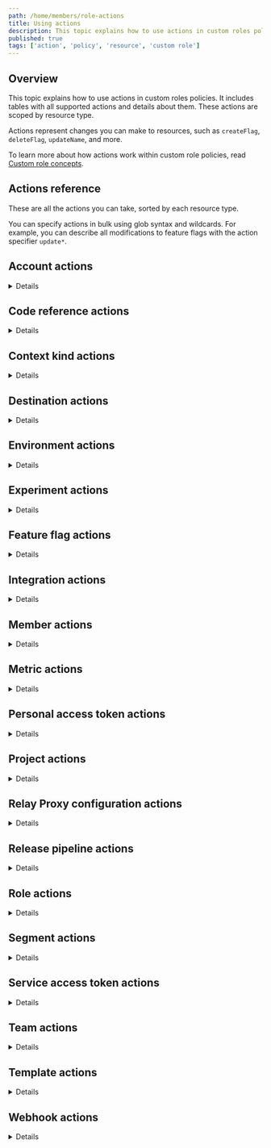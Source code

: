 ```yaml
---
path: /home/members/role-actions
title: Using actions
description: This topic explains how to use actions in custom roles policies. These actions are scoped by resource type.
published: true
tags: ['action', 'policy', 'resource', 'custom role']
---
```


## Overview

This topic explains how to use actions in custom roles policies. It includes tables with all supported actions and details about them. These actions are scoped by resource type.

Actions represent changes you can make to resources, such as `createFlag`, `deleteFlag`, `updateName`, and more.

To learn more about how actions work within custom role policies, read [Custom role concepts](/home/members/role-concepts#actions).

## Actions reference

These are all the actions you can take, sorted by each resource type.

You can specify actions in bulk using glob syntax and wildcards. For example, you can describe all modifications to feature flags with the action specifier `update*`.

## Account actions

<Details summary="Expand Account actions">

`acct` is a top-level resource. A code sample is below:

<CodeSample>
<CSTab label="Account resource">

```json
acct
```

</CSTab>
</CodeSample>

This table explains available account actions:

<Table>
  <TableHeader>
    <TableHeadCell>Action</TableHeadCell>
    <TableHeadCell>Description</TableHeadCell>
  </TableHeader>
  <TableBody>
    <TableRow>
      <TableCell>
        <code>createSamlConfig</code>
      </TableCell>
      <TableCell>Create a new SAML configuration for the account.</TableCell>
    </TableRow>
    <TableRow>
      <TableCell>
        <code>createScimConfig</code>
      </TableCell>
      <TableCell>Create a new SCIM configuration for the account.</TableCell>
    </TableRow>
    <TableRow>
      <TableCell>
        <code>deleteAccount</code>
      </TableCell>
      <TableCell>Delete the account.</TableCell>
    </TableRow>
    <TableRow>
      <TableCell>
        <code>deleteAccountToken</code>
      </TableCell>
      <TableCell>
        Delete account tokens (for the{' '}
        [LaunchDarkly REST API](https://apidocs.launchdarkly.com/#section/Authentication)).
      </TableCell>
    </TableRow>
    <TableRow>
      <TableCell>
        <code>deleteSamlConfig</code>
      </TableCell>
      <TableCell>Delete the SAML configuration for the account.</TableCell>
    </TableRow>
    <TableRow>
      <TableCell>
        <code>deleteScimConfig</code>
      </TableCell>
      <TableCell>Delete the SCIM configuration for the account.</TableCell>
    </TableRow>
    <TableRow>
      <TableCell>
        <code>deleteSubscription</code>
      </TableCell>
      <TableCell>Cancel the account plan.</TableCell>
    </TableRow>
    <TableRow>
      <TableCell>
        <code>getPaymentCard</code>
      </TableCell>
      <TableCell>Get the credit card for the account.</TableCell>
    </TableRow>
    <TableRow>
      <TableCell>
        <code>revokeSessions</code>
      </TableCell>
      <TableCell>Revoke sessions issued before a specified date.</TableCell>
    </TableRow>
    <TableRow>
      <TableCell>
        <code>updateAccountToken</code>
      </TableCell>
      <TableCell>
        Reset account tokens (for the{' '}
        [LaunchDarkly REST API](https://apidocs.launchdarkly.com/#section/Authentication)).
      </TableCell>
    </TableRow>
    <TableRow>
      <TableCell>
        <code>updateBillingContact</code>
      </TableCell>
      <TableCell>Update the billing contact for the account.</TableCell>
    </TableRow>
    <TableRow>
      <TableCell>
        <code>updateOrganization</code>
      </TableCell>
      <TableCell>Update the organization name.</TableCell>
    </TableRow>
    <TableRow>
      <TableCell>
        <code>updatePaymentCard</code>
      </TableCell>
      <TableCell>Change the credit card for the account.</TableCell>
    </TableRow>
    <TableRow>
      <TableCell>
        <code>updateRequireMfa</code>
      </TableCell>
      <TableCell>
        Change whether multi-factor authentication (MFA) is required for all members on the account.
      </TableCell>
    </TableRow>
    <TableRow>
      <TableCell>
        <code>updateSamlEnabled</code>
      </TableCell>
      <TableCell>Enable or disable SAML SSO for the account.</TableCell>
    </TableRow>
    <TableRow>
      <TableCell>
        <code>updateSamlRequireSso</code>
      </TableCell>
      <TableCell>Change whether SSO must be used for authentication.</TableCell>
    </TableRow>
    <TableRow>
      <TableCell>
        <code>updateSamlSsoUrl</code>
      </TableCell>
      <TableCell>Update the SAML SSO URL for the account.</TableCell>
    </TableRow>
    <TableRow>
      <TableCell>
        <code>updateSamlX509Certificate</code>
      </TableCell>
      <TableCell>Update the SAML X509 certificate for the account.</TableCell>
    </TableRow>
    <TableRow>
      <TableCell>
        <code>updateSessionDuration</code>
      </TableCell>
      <TableCell>Change the duration of sessions.</TableCell>
    </TableRow>
    <TableRow>
      <TableCell>
        <code>updateSessionRefresh</code>
      </TableCell>
      <TableCell>Change whether sessions are refreshed automatically.</TableCell>
    </TableRow>
    <TableRow>
      <TableCell>
        <code>updateSubscription</code>
      </TableCell>
      <TableCell>Change the pricing plan for the account.</TableCell>
    </TableRow>
  </TableBody>
</Table>

### Account ownership actions

This table explains available account ownership actions:

<Table>
  <TableBody>
    <TableRow>
      <TableCell>
        <code>updateAccountOwner</code>
      </TableCell>
      <TableCell>Update the account owner.</TableCell>
    </TableRow>
  </TableBody>
</Table>

</Details>

## Code reference actions

<Details summary="Expand Code reference actions">

`code-reference-repository` is a top-level resource. A code sample is below:

<CodeSample>
<CSTab label="Code references resource">

```json
code-reference-repository/*
```

</CSTab>
</CodeSample>

To learn more, read [Code references](/home/code/code-references).

This table explains available code reference actions:

<Table>
  <TableHeader>
    <TableHeadCell>Action</TableHeadCell>
    <TableHeadCell>Description</TableHeadCell>
  </TableHeader>
  <TableBody>
    <TableRow>
      <TableCell>
        <code>createCodeRefsRepository</code>
      </TableCell>
      <TableCell>Connect a Git repository.</TableCell>
    </TableRow>
    <TableRow>
      <TableCell>
        <code>deleteCodeRefsRepository</code>
      </TableCell>
      <TableCell>Delete a Git repository connection.</TableCell>
    </TableRow>
    <TableRow>
      <TableCell>
        <code>updateCodeRefsRepositoryBranches</code>
      </TableCell>
      <TableCell>Update the stored branch data for a Git repository connection.</TableCell>
    </TableRow>
    <TableRow>
      <TableCell>
        <code>updateCodeRefsRepositoryConfiguration</code>
      </TableCell>
      <TableCell>Update a Git repository connection configuration.</TableCell>
    </TableRow>
    <TableRow>
      <TableCell>
        <code>updateCodeRefsRepositoryName</code>
      </TableCell>
      <TableCell>Update a Git repository connection name.</TableCell>
    </TableRow>
    <TableRow>
      <TableCell>
        <code>updateCodeRefsRepositoryOn</code>
      </TableCell>
      <TableCell>Flip the on/off status of a Git repository connection.</TableCell>
    </TableRow>
  </TableBody>
</Table>

</Details>

## Context kind actions

<Details summary="Expand Context kind actions">

`context-kind` is a child of a project. A code sample is below:

<CodeSample>
<CSTab label="Context resource">

```json
proj/*:context-kind/*
```

</CSTab>
</CodeSample>

To learn more, read [Context kinds](/home/contexts/context-kinds).

This table explains available context kind actions:

<Table>
  <TableHeader>
    <TableHeadCell>Action</TableHeadCell>
    <TableHeadCell>Description</TableHeadCell>
  </TableHeader>
  <TableBody>
    <TableRow>
      <TableCell>
        <code>createContextKind</code>
      </TableCell>
      <TableCell>Create a context kind.</TableCell>
    </TableRow>
    <TableRow>
      <TableCell>
        <code>updateContextKind</code>
      </TableCell>
      <TableCell>Update a context kind.</TableCell>
    </TableRow>
    <TableRow>
      <TableCell>
        <code>updateAvailabilityForExperiments</code>
      </TableCell>
      <TableCell>
        Update whether a context kind is available for experiments, the standard randomization that it maps to, and
        whether it's the project's default.
      </TableCell>
    </TableRow>
  </TableBody>
</Table>

</Details>

## Destination actions

<Details summary="Expand Destination actions">

`destination` is a child of both a project and environments. A code sample is below:

<CodeSample>
<CSTab label="Destination resource">

```json
proj/*:env/*:destination/*
```

</CSTab>
</CodeSample>

To learn more, read [Data Export](/home/data-export).

This table explains available destinations actions:

<Table>
  <TableHeader>
    <TableHeadCell>Action</TableHeadCell>
    <TableHeadCell>Description</TableHeadCell>
  </TableHeader>
  <TableBody>
    <TableRow>
      <TableCell>
        <code>createDestination</code>
      </TableCell>
      <TableCell>Create a new Data Export destination.</TableCell>
    </TableRow>
    <TableRow>
      <TableCell>
        <code>deleteDestination</code>
      </TableCell>
      <TableCell>Delete a Data Export destination.</TableCell>
    </TableRow>
    <TableRow>
      <TableCell>
        <code>updateConfiguration</code>
      </TableCell>
      <TableCell>Change a Data Export destination.</TableCell>
    </TableRow>
    <TableRow>
      <TableCell>
        <code>updateName</code>
      </TableCell>
      <TableCell>Change the name of a Data Export destination.</TableCell>
    </TableRow>
    <TableRow>
      <TableCell>
        <code>updateOn</code>
      </TableCell>
      <TableCell>Flip the on/off status of a Data Export destination.</TableCell>
    </TableRow>
  </TableBody>
</Table>

</Details>

## Environment actions

<Details summary="Expand Environment actions">

`env` is a child resource of projects. A code sample is below:

<CodeSample>
<CSTab label="Environment resource">

```json
proj/*:env/*
```

</CSTab>
</CodeSample>

To learn more, read [Environments](/home/organize/environments).

This table explains available environments actions:

<Table>
  <TableHeader>
    <TableHeadCell>Action</TableHeadCell>
    <TableHeadCell>Description</TableHeadCell>
  </TableHeader>
  <TableBody>
    <TableRow>
      <TableCell>
        <code>createEnvironment</code>
      </TableCell>
      <TableCell>Create new environments.</TableCell>
    </TableRow>
    <TableRow>
      <TableCell>
        <code>deleteEnvironment</code>
      </TableCell>
      <TableCell>Delete an existing environment.</TableCell>
    </TableRow>
    <TableRow>
      <TableCell>
        <code>deleteContextInstance</code>
      </TableCell>
      <TableCell>Delete a context's instances.</TableCell>
    </TableRow>
    <TableRow>
      <TableCell>
        <code>importEventData</code>
      </TableCell>
      <TableCell>
        Import event data using the API for{' '}
        [Importing metric events](/home/creating-experiments/import-metric-events).
      </TableCell>
    </TableRow>
    <TableRow>
      <TableCell>
        <code>updateApiKey</code>
      </TableCell>
      <TableCell>Reset the SDK key for an environment.</TableCell>
    </TableRow>
    <TableRow>
      <TableCell>
        <code>updateApprovalSettings</code>
      </TableCell>
      <TableCell>Configure the approval settings for an environment.</TableCell>
    </TableRow>
    <TableRow>
      <TableCell>
        <code>updateColor</code>
      </TableCell>
      <TableCell>Change the color swatch for an environment.</TableCell>
    </TableRow>
    <TableRow>
      <TableCell>
        <code>updateConfirmChanges</code>
      </TableCell>
      <TableCell>Require environment confirmation for changes to flags and segments.</TableCell>
    </TableRow>
    <TableRow>
      <TableCell>
        <code>updateDefaultTrackEvents</code>
      </TableCell>
      <TableCell>Turn on sending detailed information for new flags by default.</TableCell>
    </TableRow>
    <TableRow>
      <TableCell>
        <code>updateMobileKey</code>
      </TableCell>
      <TableCell>Reset the mobile key for an environment.</TableCell>
    </TableRow>
    <TableRow>
      <TableCell>
        <code>updateName</code>
      </TableCell>
      <TableCell>Change the name of an environment.</TableCell>
    </TableRow>
    <TableRow>
      <TableCell>
        <code>updateRequireComments</code>
      </TableCell>
      <TableCell>Require comments for changes to flags and segments.</TableCell>
    </TableRow>
    <TableRow>
      <TableCell>
        <code>updateSecureMode</code>
      </TableCell>
      <TableCell>Turn secure mode on or off for an environment.</TableCell>
    </TableRow>
    <TableRow>
      <TableCell>
        <code>updateTags</code>
      </TableCell>
      <TableCell>Update tags associated with an environment.</TableCell>
    </TableRow>
    <TableRow>
      <TableCell>
        <code>updateTtl</code>
      </TableCell>
      <TableCell>Change the TTL for an environment.</TableCell>
    </TableRow>
    <TableRow>
      <TableCell>
        <code>viewSdkKey</code>
      </TableCell>
      <TableCell>
        View the server-side SDK key. All custom roles can take this action by default. If set to <code>deny</code>,
        anyone impacted by this policy can neither view nor reset SDK keys.
      </TableCell>
    </TableRow>
  </TableBody>
</Table>

<Callout intent="info">
<CalloutTitle>More information about viewSdkKey</CalloutTitle>
<CalloutDescription>

The `deny` effect in the `viewSdkKey` action hides the server-side SDK key you specify from the member. However, the `allow` effect for the same resource and action pairing doesn't do anything. Your LaunchDarkly member does not need explicit permission to view the keys, because all custom roles can view all environments in a LaunchDarkly instance by default.

</CalloutDescription>
</Callout>

</Details>

## Experiment actions

<Details summary="Expand experiment actions">

`experiment` is a child of both a project and environments. A code sample is below:

<CodeSample>
<CSTab label="Experiment resource">

```json
proj/*:env/*:experiment/*
```

</CSTab>
</CodeSample>

To learn more, read [About Experimentation](/home/about-experimentation).

This table explains available experiment actions:

<Table>
  <TableHeader>
    <TableHeadCell>Action</TableHeadCell>
    <TableHeadCell>Description</TableHeadCell>
  </TableHeader>
  <TableBody>
    <TableRow>
      <TableCell>
        <code>createExperiment</code>
      </TableCell>
      <TableCell>Create an experiment.</TableCell>
    </TableRow>
    <TableRow>
      <TableCell>
        <code>updateExperiment</code>
      </TableCell>
      <TableCell>Start, stop, or edit an existing experiment.</TableCell>
    </TableRow>
    <TableRow>
      <TableCell>
        <code>updateExperimentArchived</code>
      </TableCell>
      <TableCell>Archive an experiment.</TableCell>
    </TableRow>
  </TableBody>
</Table>

</Details>

## Feature flag actions

<Details summary="Expand Feature flag actions">

`flag` is a child of both a project and environments. A code sample is below:

<CodeSample>
<CSTab label="Flag resource">

```json
proj/*:env/*:flag/*
```

</CSTab>
</CodeSample>

To learn more, read [Your first feature flag](/home/getting-started/feature-flags).

Some feature flag actions affect only the current environment. Other feature flag actions affect all environments in a project.

This table explains feature flag actions related to targeting changes. Unless otherwise specified, these actions affect only the current environment:

<Table>
  <TableHeader>
    <TableHeadCell>Action</TableHeadCell>
    <TableHeadCell>Description</TableHeadCell>
  </TableHeader>
  <TableBody>
    <TableRow>
      <TableCell>
        <code>updateFallthrough</code>
      </TableCell>
      <TableCell>Update the default rule, also called the "fallthrough" rule.</TableCell>
    </TableRow>
    <TableRow>
      <TableCell>
        <code>updateFeatureWorkflows</code>
      </TableCell>
      <TableCell>Change a flag's feature workflows.</TableCell>
    </TableRow>
    <TableRow>
      <TableCell>
        <code>updateFlagVariations</code>
      </TableCell>
      <TableCell>Change the flag's variations. This action affects all environments in a project.</TableCell>
    </TableRow>
    <TableRow>
      <TableCell>
        <code>updateGlobalArchived</code>
      </TableCell>
      <TableCell>Change whether a flag is archived. Impacts all environments in a project.</TableCell>
    </TableRow>
    <TableRow>
      <TableCell>
        <code>updateOffVariation</code>
      </TableCell>
      <TableCell>Update the variation returned when flag is toggled off.</TableCell>
    </TableRow>
    <TableRow>
      <TableCell>
        <code>updateOn</code>
      </TableCell>
      <TableCell>Toggle a flag on or off.</TableCell>
    </TableRow>
    <TableRow>
      <TableCell>
        <code>updatePrerequisites</code>
      </TableCell>
      <TableCell>Update flag prerequisites.</TableCell>
    </TableRow>
    <TableRow>
      <TableCell>
        <code>updateRules</code>
      </TableCell>
      <TableCell>Update custom targeting rules.</TableCell>
    </TableRow>
    <TableRow>
      <TableCell>
        <code>updateScheduledChanges</code>
      </TableCell>
      <TableCell>Change the scheduled updates on a flag.</TableCell>
    </TableRow>
    <TableRow>
      <TableCell>
        <code>updateTargets</code>
      </TableCell>
      <TableCell>Update individual context targeting rules.</TableCell>
    </TableRow>
  </TableBody>
</Table>

This table explains feature flag actions related to flag settings. Each of these actions affect all environments in a project:

<Table>
  <TableHeader>
    <TableHeadCell>Action</TableHeadCell>
    <TableHeadCell>Description</TableHeadCell>
  </TableHeader>
  <TableBody>
    <TableRow>
      <TableCell>
        <code>createFlag</code>
      </TableCell>
      <TableCell>Create a flag.</TableCell>
    </TableRow>
    <TableRow>
      <TableCell>
        <code>deleteFlag</code>
      </TableCell>
      <TableCell>Delete a flag.</TableCell>
    </TableRow>
    <TableRow>
      <TableCell>
        <code>updateClientSideFlagAvailability</code>
      </TableCell>
      <TableCell>Change whether the flag is available to client-side SDKs.</TableCell>
    </TableRow>
    <TableRow>
      <TableCell>
        <code>updateDescription</code>
      </TableCell>
      <TableCell>Change the description of a flag.</TableCell>
    </TableRow>
    <TableRow>
      <TableCell>
        <code>updateFlagCustomProperties</code>
      </TableCell>
      <TableCell>Update custom properties attached to a flag.</TableCell>
    </TableRow>
    <TableRow>
      <TableCell>
        <code>updateFlagDefaultVariations</code>
      </TableCell>
      <TableCell>Change the default flag variations used by newly-created environments for a flag.</TableCell>
    </TableRow>
    <TableRow>
      <TableCell>
        <code>updateIncludeInSnippet</code>
      </TableCell>
      <TableCell>
        Change whether the flag is available to front-end code with the{' '}
        [JavaScript SDK](/sdk/client-side/javascript).
      </TableCell>
    </TableRow>
    <TableRow>
      <TableCell>
        <code>updateName</code>
      </TableCell>
      <TableCell>Change the name of a flag.</TableCell>
    </TableRow>
    <TableRow>
      <TableCell>
        <code>updateTags</code>
      </TableCell>
      <TableCell>Update tags associated with a flag.</TableCell>
    </TableRow>
    <TableRow>
      <TableCell>
        <code>updateTemporary</code>
      </TableCell>
      <TableCell>Mark a flag temporary or permanent.</TableCell>
    </TableRow>
  </TableBody>
</Table>

This table explains feature flag actions related to environment-specific settings:

<Table>
  <TableHeader>
    <TableHeadCell>Action</TableHeadCell>
    <TableHeadCell>Description</TableHeadCell>
  </TableHeader>
  <TableBody>
    <TableRow>
      <TableCell>
        <code>createTriggers</code>
      </TableCell>
      <TableCell>Create a new trigger.</TableCell>
    </TableRow>
    <TableRow>
      <TableCell>
        <code>deleteTriggers</code>
      </TableCell>
      <TableCell>Delete a trigger.</TableCell>
    </TableRow>
    <TableRow>
      <TableCell>
        <code>updateFlagCodeReferences</code>
      </TableCell>
      <TableCell>Update flag code references.</TableCell>
    </TableRow>
    <TableRow>
      <TableCell>
        <code>updateFlagFallthroughTrackEvents</code>
      </TableCell>
      <TableCell>
        Change whether to send detailed event information for a flag in a given environment when the SDK selects the
        default rule, also called the "fallthrough" rule.
      </TableCell>
    </TableRow>
    <TableRow>
      <TableCell>
        <code>updateFlagSalt</code>
      </TableCell>
      <TableCell>Update a flag's salt.</TableCell>
    </TableRow>
    <TableRow>
      <TableCell>
        <code>updateTrackEvents</code>
      </TableCell>
      <TableCell>Change whether to send detailed event information for a flag in a given environment.</TableCell>
    </TableRow>
    <TableRow>
      <TableCell>
        <code>updateTriggers</code>
      </TableCell>
      <TableCell>Update an existing trigger.</TableCell>
    </TableRow>
  </TableBody>
</Table>

This table explains feature flag actions related to collaboration:

<Table>
  <TableHeader>
    <TableHeadCell>Action</TableHeadCell>
    <TableHeadCell>Description</TableHeadCell>
  </TableHeader>
  <TableBody>
    <TableRow>
      <TableCell>
        <code>applyApprovalRequest</code>
      </TableCell>
      <TableCell>Apply an approved approval request for a flag.</TableCell>
    </TableRow>
    <TableRow>
      <TableCell>
        <code>bypassRequiredApproval</code>
      </TableCell>
      <TableCell>Bypass required approvals in the environment.</TableCell>
    </TableRow>
    <TableRow>
      <TableCell>
        <code>createApprovalRequest</code>
      </TableCell>
      <TableCell>Create an approval request for a flag.</TableCell>
    </TableRow>
    <TableRow>
      <TableCell>
        <code>createFlagLink</code>
      </TableCell>
      <TableCell>Create a flag link.</TableCell>
    </TableRow>
    <TableRow>
      <TableCell>
        <code>deleteApprovalRequest</code>
      </TableCell>
      <TableCell>Delete an approval request for a flag.</TableCell>
    </TableRow>
    <TableRow>
      <TableCell>
        <code>deleteFlagLink</code>
      </TableCell>
      <TableCell>Delete a flag link. This affects all environments in a project.</TableCell>
    </TableRow>
    <TableRow>
      <TableCell>
        <code>manageFlagFollowers</code>
      </TableCell>
      <TableCell>Manage the list of members who receive flag change notifications.</TableCell>
    </TableRow>
    <TableRow>
      <TableCell>
        <code>reviewApprovalRequest</code>
      </TableCell>
      <TableCell>Review an approval request for a flag.</TableCell>
    </TableRow>
    <TableRow>
      <TableCell>
        <code>updateApprovalRequest</code>
      </TableCell>
      <TableCell>Update an existing approval request for a flag.</TableCell>
    </TableRow>
    <TableRow>
      <TableCell>
        <code>updateMaintainer</code>
      </TableCell>
      <TableCell>Update the flag maintainer. This affects all environments in a project.</TableCell>
    </TableRow>
    <TableRow>
      <TableCell>
        <code>updateFlagLink</code>
      </TableCell>
      <TableCell>Update a flag link. This affects all environments in a project.</TableCell>
    </TableRow>
  </TableBody>
</Table>

This table explains feature flag actions related to other flag changes:

<Table>
  <TableHeader>
    <TableHeadCell>Action</TableHeadCell>
    <TableHeadCell>Description</TableHeadCell>
  </TableHeader>
  <TableBody>
    <TableRow>
      <TableCell>
        <code>cloneFlag</code>
      </TableCell>
      <TableCell>
        Create a new flag with settings based on an existing flag. To clone a flag, members need to have the{' '}
        <code>cloneFlag</code> permission on the source flag, as well as the <code>createFlag</code> permission for the
        new flag. This affects all environments in a project.
      </TableCell>
    </TableRow>
    <TableRow>
      <TableCell>
        <code>copyFlagConfigFrom</code>
      </TableCell>
      <TableCell>Copy settings from a flag.</TableCell>
    </TableRow>
    <TableRow>
      <TableCell>
        <code>copyFlagConfigTo</code>
      </TableCell>
      <TableCell>Copy settings to a flag.</TableCell>
    </TableRow>
    <TableRow>
      <TableCell>
        <code>updateExpiringRules</code>
      </TableCell>
      <TableCell>Change a flag's expiring custom targeting rules.</TableCell>
    </TableRow>
    <TableRow>
      <TableCell>
        <code>updateExpiringTargets</code>
      </TableCell>
      <TableCell>Change a flag's expiring individual context targeting rules.</TableCell>
    </TableRow>
    <TableRow>
      <TableCell>
        <code>updateFlagRuleDescription</code>
      </TableCell>
      <TableCell>Change the description of a flag's custom targeting rules.</TableCell>
    </TableRow>
  </TableBody>
</Table>

This table explains feature flag actions related to legacy experiments. To learn more about legacy experiments, read [Legacy experiments](/home/analyzing-experiments/managing#legacy-experiments). To review actions on experiments, read [Experiment actions](#experiment-actions).

<Table>
  <TableHeader>
    <TableHeadCell>Action</TableHeadCell>
    <TableHeadCell>Description</TableHeadCell>
  </TableHeader>
  <TableBody>
    <TableRow>
      <TableCell>
        <code>createExperiment</code>
      </TableCell>
      <TableCell>
        Create a legacy experiment. Impacts all environments in a project. To learn more, read{' '}
        [Legacy experiments](/home/analyzing-experiments/managing#legacy-experiments).
      </TableCell>
    </TableRow>
    <TableRow>
      <TableCell>
        <code>deleteExperiment</code>
      </TableCell>
      <TableCell>
        Delete a legacy experiment. Impacts all environments in a project. To learn more, read{' '}
        [Legacy experiments](/home/analyzing-experiments/managing#legacy-experiments).
      </TableCell>
    </TableRow>
    <TableRow>
      <TableCell>
        <code>deleteExperimentResults</code>
      </TableCell>
      <TableCell>
        Delete legacy experiment results. To learn more, read{' '}
        [Legacy experiments](/home/analyzing-experiments/managing#legacy-experiments).
      </TableCell>
    </TableRow>
    <TableRow>
      <TableCell>
        <code>deleteFlagAttachedGoalResults</code>
      </TableCell>
      <TableCell>
        Reset legacy experiment results for a flag in a given environment. To learn more, read{' '}
        [Legacy experiments](/home/analyzing-experiments/managing#legacy-experiments).
      </TableCell>
    </TableRow>
    <TableRow>
      <TableCell>
        <code>updateAttachedGoals</code>
      </TableCell>
      <TableCell>
        Stop a legacy experiment. Impacts all environments in a project. To learn more, read{' '}
        [Legacy experiments](/home/analyzing-experiments/managing#legacy-experiments).
      </TableCell>
    </TableRow>
    <TableRow>
      <TableCell>
        <code>updateExperimentActive</code>
      </TableCell>
      <TableCell>
        Stop a legacy experiment in an environment. To learn more, read{' '}
        [Legacy experiments](/home/analyzing-experiments/managing#legacy-experiments).
      </TableCell>
    </TableRow>
    <TableRow>
      <TableCell>
        <code>updateExperimentBaseline</code>
      </TableCell>
      <TableCell>
        Change a flag's baseline variation for a legacy experiment. Impacts all environments in a project. To learn
        more, read [Legacy experiments](/home/analyzing-experiments/managing#legacy-experiments).
      </TableCell>
    </TableRow>
  </TableBody>
</Table>

</Details>

## Integration actions

<Details summary="Expand Integration actions">

Most third-party integrations use a shared set of custom role actions.

`integration` is a top-level resource. A code sample is below:

  <CodeSample>
  <CSTab label="Integration resource">

```json
integration/*
```

  </CSTab>
  </CodeSample>

To learn more, read [Integrations](/integrations).

This table explains available integrations actions:

{' '}
<Table>
  <TableHeader>
    <TableHeadCell>Action</TableHeadCell>
    <TableHeadCell>Description</TableHeadCell>
  </TableHeader>
  <TableBody>
    <TableRow>
      <TableCell>
        <code>createIntegration</code>
      </TableCell>
      <TableCell>Create and configure new third-party integrations.</TableCell>
    </TableRow>
    <TableRow>
      <TableCell>
        <code>deleteIntegration</code>
      </TableCell>
      <TableCell>Delete existing third-party integrations.</TableCell>
    </TableRow>
    <TableRow>
      <TableCell>
        <code>updateConfiguration</code>
      </TableCell>
      <TableCell>Modify existing third-party integration configurations.</TableCell>
    </TableRow>
    <TableRow>
      <TableCell>
        <code>updateName</code>
      </TableCell>
      <TableCell>Change the name of third-party integration configurations.</TableCell>
    </TableRow>
    <TableRow>
      <TableCell>
        <code>updateOn</code>
      </TableCell>
      <TableCell>Enable and disabled existing third-party integrations.</TableCell>
    </TableRow>
    <TableRow>
      <TableCell>
        <code>validateConnection</code>
      </TableCell>
      <TableCell>Validate the third-party connection.</TableCell>
    </TableRow>
  </TableBody>
</Table>

</Details>

## Member actions

<Details summary="Expand Member actions">

`member` is a top-level resource. A code sample is below:

<CodeSample>
<CSTab label="Member resource">

```json
member/*
```

</CSTab>
</CodeSample>

To learn more, read [LaunchDarkly account members](/home/members/managing).

This table explains available member actions:

<Table>
  <TableHeader>
    <TableHeadCell>Action</TableHeadCell>
    <TableHeadCell>Description</TableHeadCell>
  </TableHeader>
  <TableBody>
    <TableRow>
      <TableCell>
        <code>approveDomainMatchedMember</code>
      </TableCell>
      <TableCell>Approve a join request from a domain-matched member. To learn more, read [Enabling domain matching](/home/account-security/organization-access-settings#enabling-domain-matching).</TableCell>
    </TableRow>
    <TableRow>
      <TableCell>
        <code>createMember</code>
      </TableCell>
      <TableCell>Add a new account member to an account.</TableCell>
    </TableRow>
    <TableRow>
      <TableCell>
        <code>deleteMember</code>
      </TableCell>
      <TableCell>Remove an account member from an account.</TableCell>
    </TableRow>
    <TableRow>
      <TableCell>
        <code>sendMfaRecoveryCode</code>
      </TableCell>
      <TableCell>Send an account member their MFA recovery code.</TableCell>
    </TableRow>
    <TableRow>
      <TableCell>
        <code>sendMfaRequest</code>
      </TableCell>
      <TableCell>Send an account member a request to enable MFA.</TableCell>
    </TableRow>
    <TableRow>
      <TableCell>
        <code>updateCustomRole</code>
      </TableCell>
      <TableCell>Update an account member's custom roles.</TableCell>
    </TableRow>
    <TableRow>
      <TableCell>
        <code>updateRole</code>
      </TableCell>
      <TableCell>Update an account member's built-in role.</TableCell>
    </TableRow>
  </TableBody>
</Table>

</Details>

## Metric actions

<Details summary="Expand Metric actions">

`metric` is a child resource of projects. A code sample is below:

<CodeSample>
<CSTab label="Metric resource">

```json
proj/*:metric/*
```

</CSTab>
</CodeSample>

To learn more, read [About Experimentation](/home/about-experimentation).

This table explains available metric actions:

<Table>
  <TableHeader>
    <TableHeadCell>Action</TableHeadCell>
    <TableHeadCell>Description</TableHeadCell>
  </TableHeader>
  <TableBody>
    <TableRow>
      <TableCell>
        <code>createMetric</code>
      </TableCell>
      <TableCell>Create metrics.</TableCell>
    </TableRow>
    <TableRow>
      <TableCell>
        <code>deleteMetric</code>
      </TableCell>
      <TableCell>Delete metrics.</TableCell>
    </TableRow>
    <TableRow>
      <TableCell>
        <code>updateDescription</code>
      </TableCell>
      <TableCell>Change the description of a metric.</TableCell>
    </TableRow>
    <TableRow>
      <TableCell>
        <code>updateEventKey</code>
      </TableCell>
      <TableCell>Change the event key for a custom metric.</TableCell>
    </TableRow>
    <TableRow>
      <TableCell>
        <code>updateMaintainer</code>
      </TableCell>
      <TableCell>Change the metric's maintainer.</TableCell>
    </TableRow>
    <TableRow>
      <TableCell>
        <code>updateName</code>
      </TableCell>
      <TableCell>Change the name of a metric.</TableCell>
    </TableRow>
    <TableRow>
      <TableCell>
        <code>updateNumeric</code>
      </TableCell>
      <TableCell>Mark a custom metric as numeric or non-numeric.</TableCell>
    </TableRow>
    <TableRow>
      <TableCell>
        <code>updateNumericSuccess</code>
      </TableCell>
      <TableCell>Update the success criteria for a numeric custom metric.</TableCell>
    </TableRow>
    <TableRow>
      <TableCell>
        <code>updateNumericUnit</code>
      </TableCell>
      <TableCell>Update the unit displayed in results for a numeric custom metric.</TableCell>
    </TableRow>
    <TableRow>
      <TableCell>
        <code>updateOn</code>
      </TableCell>
      <TableCell>Mark a metric as active or inactive.</TableCell>
    </TableRow>
    <TableRow>
      <TableCell>
        <code>updateRandomizationUnits</code>
      </TableCell>
      <TableCell>Change the randomization units for a metric.</TableCell>
    </TableRow>
    <TableRow>
      <TableCell>
        <code>updateSelector</code>
      </TableCell>
      <TableCell>Update the CSS selector for a click conversion metric.</TableCell>
    </TableRow>
    <TableRow>
      <TableCell>
        <code>updateTags</code>
      </TableCell>
      <TableCell>Change the tags associated with a metric.</TableCell>
    </TableRow>
    <TableRow>
      <TableCell>
        <code>updateUrls</code>
      </TableCell>
      <TableCell>Update the URLs for a click conversion or page view conversion metric.</TableCell>
    </TableRow>
  </TableBody>
</Table>

</Details>

## Personal access token actions

<Details summary="Expand Personal access token actions">

`token` is a child resource of members. A code sample is below:

<CodeSample>
<CSTab label="Token resource">

```json
member/*:token/*
```

</CSTab>
</CodeSample>

To learn more, read [API access tokens](/home/account-security/api-access-tokens).

This table explains available personal access token actions:

<Table>
  <TableHeader>
    <TableHeadCell>Action</TableHeadCell>
    <TableHeadCell>Description</TableHeadCell>
  </TableHeader>
  <TableBody>
    <TableRow>
      <TableCell>
        <code>createAccessToken</code>
      </TableCell>
      <TableCell>Create a personal access token. All custom roles can take this action by default.</TableCell>
    </TableRow>
    <TableRow>
      <TableCell>
        <code>deleteAccessToken</code>
      </TableCell>
      <TableCell>Delete a personal access token.</TableCell>
    </TableRow>
    <TableRow>
      <TableCell>
        <code>resetAccessToken</code>
      </TableCell>
      <TableCell>Reset a personal access token's secret key.</TableCell>
    </TableRow>
    <TableRow>
      <TableCell>
        <code>updateAccessTokenDescription</code>
      </TableCell>
      <TableCell>Change the description of a personal access token.</TableCell>
    </TableRow>
    <TableRow>
      <TableCell>
        <code>updateAccessTokenName</code>
      </TableCell>
      <TableCell>Change the name of a personal access token.</TableCell>
    </TableRow>
    <TableRow>
      <TableCell>
        <code>updateAccessTokenPolicy</code>
      </TableCell>
      <TableCell>Change the policy filter of a personal access token.</TableCell>
    </TableRow>
  </TableBody>
</Table>

</Details>

## Project actions

<Details summary="Expand Project actions">

`proj` is a top-level resource. A code sample is below:

<CodeSample>
<CSTab label="Project resource">

```json
proj/*
```

</CSTab>
</CodeSample>

To learn more, read [Projects](/home/organize/projects).

This table explains available project actions:

<Table>
  <TableHeader>
    <TableHeadCell>Action</TableHeadCell>
    <TableHeadCell>Description</TableHeadCell>
  </TableHeader>
  <TableBody>
    <TableRow>
      <TableCell>
        <code>createProject</code>
      </TableCell>
      <TableCell>Create a new project.</TableCell>
    </TableRow>
    <TableRow>
      <TableCell>
        <code>deleteProject</code>
      </TableCell>
      <TableCell>Delete a project.</TableCell>
    </TableRow>
    <TableRow>
      <TableCell>
        <code>updateDefaultClientSideAvailability</code>
      </TableCell>
      <TableCell>Change whether new flags are made available to client-side SDKs.</TableCell>
    </TableRow>
    <TableRow>
      <TableCell>
        <code>updateIncludeInSnippetByDefault</code>
      </TableCell>
      <TableCell>Make new flags available to the client-side (JavaScript) SDK by default.</TableCell>
    </TableRow>
    <TableRow>
      <TableCell>
        <code>updateProjectName</code>
      </TableCell>
      <TableCell>Rename a project.</TableCell>
    </TableRow>
    <TableRow>
      <TableCell>
        <code>updateTags</code>
      </TableCell>
      <TableCell>Update tags associated with a project.</TableCell>
    </TableRow>
    <TableRow>
      <TableCell>
        <code>viewProject</code>
      </TableCell>
      <TableCell>
        View a project. All custom roles can take this action by default. If set to <code>deny</code>, anyone impacted
        by this policy can neither view nor modify a project.
      </TableCell>
    </TableRow>
  </TableBody>
</Table>

<Callout intent="info">
<CalloutTitle>More information about viewProject</CalloutTitle>
<CalloutDescription>

The `deny` effect in the `viewProject` action hides the projects you specify from the member. However, the `allow` effect for the same resource and action pairing doesn't do anything. Your LaunchDarkly member does not need explicit permission to view the project, because all custom roles can view all projects in a LaunchDarkly instance by default.

To learn more, read [Configuring private projects with custom roles](/home/organize/private-projects)

</CalloutDescription>
</Callout>

</Details>

## Relay Proxy configuration actions

<Details summary="Expand Relay Proxy configuration actions">

`relay-proxy-config` is a top-level resource for which you can allow or deny certain actions.

Here is an example:

<CodeSample>
<CSTab label="Relay Proxy configuration resource">

```json
relay-proxy-config/*
```

</CSTab>
</CodeSample>

To learn more, read [Automatic configuration](/home/relay-proxy/automatic-configuration).

This table explains available Relay Proxy automatic configuration actions:

<Table>
  <TableHeader>
    <TableHeadCell>Action</TableHeadCell>
    <TableHeadCell>Description</TableHeadCell>
  </TableHeader>
  <TableBody>
    <TableRow>
      <TableCell>
        <code>createRelayAutoConfiguration</code>
      </TableCell>
      <TableCell>Create a Relay Proxy with automatic configuration enabled.</TableCell>
    </TableRow>
    <TableRow>
      <TableCell>
        <code>deleteRelayAutoConfiguration</code>
      </TableCell>
      <TableCell>Delete the Relay Proxy with automatic configuration enabled.</TableCell>
    </TableRow>
    <TableRow>
      <TableCell>
        <code>resetRelayAutoConfiguration</code>
      </TableCell>
      <TableCell>Reset the configuration of the Relay Proxy with automatic configuration enabled.</TableCell>
    </TableRow>
    <TableRow>
      <TableCell>
        <code>updateRelayAutoConfigurationName</code>
      </TableCell>
      <TableCell>Change the Relay Proxy with automatic configuration's name.</TableCell>
    </TableRow>
    <TableRow>
      <TableCell>
        <code>updateRelayAutoConfigurationPolicy</code>
      </TableCell>
      <TableCell>Change the policies associated with the Relay Proxy with automatic configuration.</TableCell>
    </TableRow>
  </TableBody>
</Table>

</Details>

<Feature flag={docsRiskFreeReleasesM1} showWhenVariation={true}>

## Release pipeline actions

<Details summary="Expand Release pipeline actions">

`release-pipeline` is a child of project. A code sample is below:

<CodeSample>
<CSTab label="Release pipeline resource">

```json
proj/*:release-pipeline/*
```

</CSTab>
</CodeSample>

This table explains available role actions:

<Table>
  <TableHeader>
    <TableHeadCell>Action</TableHeadCell>
    <TableHeadCell>Description</TableHeadCell>
  </TableHeader>
  <TableBody>
    <TableRow>
      <TableCell>
        <code>createReleasePipeline</code>
      </TableCell>
      <TableCell>Create a new release pipeline</TableCell>
    </TableRow>
    <TableRow>
      <TableCell>
        <code>deleteReleasePipeline</code>
      </TableCell>
      <TableCell>Delete a release pipeline</TableCell>
    </TableRow>
    <TableRow>
      <TableCell>
        <code>updateReleasePipeline</code>
      </TableCell>
      <TableCell>Update a release pipeline</TableCell>
    </TableRow>
  </TableBody>
</Table>

</Details>

</Feature>

## Role actions

<Details summary="Expand Role actions">

`role` is a top-level resource. A code sample is below:

<CodeSample>
<CSTab label="Role resource">

```json
role/*
```

</CSTab>
</CodeSample>

To learn more, read [Custom roles](/home/members/custom-roles).

This table explains available role actions:

<Table>
  <TableHeader>
    <TableHeadCell>Action</TableHeadCell>
    <TableHeadCell>Description</TableHeadCell>
  </TableHeader>
  <TableBody>
    <TableRow>
      <TableCell>
        <code>createRole</code>
      </TableCell>
      <TableCell>Create new custom roles.</TableCell>
    </TableRow>
    <TableRow>
      <TableCell>
        <code>deleteRole</code>
      </TableCell>
      <TableCell>Delete a custom role.</TableCell>
    </TableRow>
    <TableRow>
      <TableCell>
        <code>updateDescription</code>
      </TableCell>
      <TableCell>Update a custom role's description.</TableCell>
    </TableRow>
    <TableRow>
      <TableCell>
        <code>updateMembers</code>
      </TableCell>
      <TableCell>
        Add or remove members from a custom role. Equivalent to <code>updateCustomRole</code> on account members.
      </TableCell>
    </TableRow>
    <TableRow>
      <TableCell>
        <code>updateName</code>
      </TableCell>
      <TableCell>Update a custom role's name.</TableCell>
    </TableRow>
    <TableRow>
      <TableCell>
        <code>updatePolicy</code>
      </TableCell>
      <TableCell>Update a custom role's policy.</TableCell>
    </TableRow>
  </TableBody>
</Table>

</Details>

## Segment actions

<Details summary="Expand Segment actions">

`segment` is a child of both a project and environments. A code sample is below:

<CodeSample>
<CSTab label="Segment resource">

```json
proj/*:env/*:segment/*
```

</CSTab>
</CodeSample>

To learn more, read [Segments](/home/contexts/segments).

This table explains available segments actions:

<Table>
  <TableHeader>
    <TableHeadCell>Action</TableHeadCell>
    <TableHeadCell>Description</TableHeadCell>
  </TableHeader>
  <TableBody>
    <TableRow>
      <TableCell>
        <code>createSegment</code>
      </TableCell>
      <TableCell>Create new segments.</TableCell>
    </TableRow>
    <TableRow>
      <TableCell>
        <code>deleteSegment</code>
      </TableCell>
      <TableCell>Delete segments.</TableCell>
    </TableRow>
    <TableRow>
      <TableCell>
        <code>updateDescription</code>
      </TableCell>
      <TableCell>Update a segment's description.</TableCell>
    </TableRow>
    <TableRow>
      <TableCell>
        <code>updateExcluded</code>
      </TableCell>
      <TableCell>Change a segment's excluded contexts.</TableCell>
    </TableRow>
    <TableRow>
      <TableCell>
        <code>updateExpiringRules</code>
      </TableCell>
      <TableCell>Change a segment's expiring custom targeting rules.</TableCell>
    </TableRow>
    <TableRow>
      <TableCell>
        <code>updateExpiringTargets</code>
      </TableCell>
      <TableCell>Change a segment's expiring individual context targeting rules.</TableCell>
    </TableRow>
    <TableRow>
      <TableCell>
        <code>updateIncluded</code>
      </TableCell>
      <TableCell>Change a segment's included contexts.</TableCell>
    </TableRow>
    <TableRow>
      <TableCell>
        <code>updateName</code>
      </TableCell>
      <TableCell>Change the name of a segment.</TableCell>
    </TableRow>
    <TableRow>
      <TableCell>
        <code>updateRules</code>
      </TableCell>
      <TableCell>Change a segment's custom targeting rules.</TableCell>
    </TableRow>
    <TableRow>
      <TableCell>
        <code>updateScheduledChanges</code>
      </TableCell>
      <TableCell>Change the scheduled updates on a segment.</TableCell>
    </TableRow>
    <TableRow>
      <TableCell>
        <code>updateTags</code>
      </TableCell>
      <TableCell>Change the tags associated with a segment.</TableCell>
    </TableRow>
  </TableBody>
</Table>

</Details>

## Service access token actions

<Details summary="Expand Service access token actions">

`service-token` is a top-level resource. A code sample is below:

<CodeSample>
<CSTab label="Service token resource">

```json
service-token/*
```

</CSTab>
</CodeSample>

To learn more, read [API access tokens](/home/account-security/api-access-tokens).

This table explains available service access token actions:

<Table>
  <TableHeader>
    <TableHeadCell>Action</TableHeadCell>
    <TableHeadCell>Description</TableHeadCell>
  </TableHeader>
  <TableBody>
    <TableRow>
      <TableCell>
        <code>createAccessToken</code>
      </TableCell>
      <TableCell>Create a service access token. All custom roles can take this action by default.</TableCell>
    </TableRow>
    <TableRow>
      <TableCell>
        <code>deleteAccessToken</code>
      </TableCell>
      <TableCell>Delete a service access token.</TableCell>
    </TableRow>
    <TableRow>
      <TableCell>
        <code>resetAccessToken</code>
      </TableCell>
      <TableCell>Reset a service access token's secret key.</TableCell>
    </TableRow>
    <TableRow>
      <TableCell>
        <code>updateAccessTokenDescription</code>
      </TableCell>
      <TableCell>Change the description of a service access token.</TableCell>
    </TableRow>
    <TableRow>
      <TableCell>
        <code>updateAccessTokenName</code>
      </TableCell>
      <TableCell>Change the name of a service access token.</TableCell>
    </TableRow>
  </TableBody>
</Table>

</Details>

## Team actions

<Details summary="Expand Team actions">

`team` is a top-level resource. A code sample is below:

<CodeSample>
<CSTab label="Team resource">

```json
team/*
```

</CSTab>
</CodeSample>

To learn more, read [Teams](/home/teams).

This table explains available team actions:

<Table>
  <TableHeader>
    <TableHeadCell>Action</TableHeadCell>
    <TableHeadCell>Description</TableHeadCell>
  </TableHeader>
  <TableBody>
    <TableRow>
      <TableCell>
        <code>createTeam</code>
      </TableCell>
      <TableCell>Create a new team.</TableCell>
    </TableRow>
    <TableRow>
      <TableCell>
        <code>deleteTeam</code>
      </TableCell>
      <TableCell>Delete a team.</TableCell>
    </TableRow>
    <TableRow>
      <TableCell>
        <code>updateTeamCustomRoles</code>
      </TableCell>
      <TableCell>Add or remove custom roles from a team.</TableCell>
    </TableRow>
    <TableRow>
      <TableCell>
        <code>updateTeamDescription</code>
      </TableCell>
      <TableCell>Update the description of a team.</TableCell>
    </TableRow>
    <TableRow>
      <TableCell>
        <code>updateTeamMembers</code>
      </TableCell>
      <TableCell>Add or remove members to or from a team.</TableCell>
    </TableRow>
    <TableRow>
      <TableCell>
        <code>updateTeamName</code>
      </TableCell>
      <TableCell>Change the name of a team.</TableCell>
    </TableRow>
    <TableRow>
      <TableCell>
        <code>viewTeam</code>
      </TableCell>
      <TableCell> If set to deny, anyone impacted by this policy can neither view nor modify a team.</TableCell>
    </TableRow>
  </TableBody>
</Table>

<Callout intent="info">
<CalloutTitle>More information about the viewTeam action</CalloutTitle>
<CalloutDescription>

The `deny` effect for your `resource` in the `viewTeam` action hides the teams you specify from the member. The `allow` effect for the same resource and action pairing doesn't do anything because your account member can already view the team.

To learn more, read [Creating private teams](/guides/teams-roles/teams#creating-private-teams).

</CalloutDescription>
</Callout>

</Details>

## Template actions

<Details summary="Expand Template actions">

`template` is a top-level resource. A code sample is below:

<CodeSample>
<CSTab label="Template resource">

```json
template/*
```

</CSTab>
</CodeSample>

To learn more, read [Workflow templates](/home/feature-workflows/workflow-templates).

This table explains available template actions:

<Table>
  <TableHeader>
    <TableHeadCell>Action</TableHeadCell>
    <TableHeadCell>Description</TableHeadCell>
  </TableHeader>
  <TableBody>
    <TableRow>
      <TableCell>
        <code>createTemplate</code>
      </TableCell>
      <TableCell>Create a new template.</TableCell>
    </TableRow>
    <TableRow>
      <TableCell>
        <code>deleteTemplate</code>
      </TableCell>
      <TableCell>Delete a template.</TableCell>
    </TableRow>
    <TableRow>
      <TableCell>
        <code>viewTemplate</code>
      </TableCell>
      <TableCell>If set to deny, anyone impacted by this policy can neither view nor modify a template.</TableCell>
    </TableRow>
  </TableBody>
</Table>

</Details>

## Webhook actions

<Details summary="Expand Webhook actions">

`webhook` is a top-level resource. A code sample is below:

<CodeSample>
<CSTab label="Webhook resource">

```json
webhook/*
```

</CSTab>
</CodeSample>

To learn more, read [Webhooks](/home/connecting/webhooks).

This table explains available webhooks actions:

<Table>
  <TableHeader>
    <TableHeadCell>Action</TableHeadCell>
    <TableHeadCell>Description</TableHeadCell>
  </TableHeader>
  <TableBody>
    <TableRow>
      <TableCell>
        <code>createWebhook</code>
      </TableCell>
      <TableCell>Create new webhooks.</TableCell>
    </TableRow>
    <TableRow>
      <TableCell>
        <code>deleteWebhook</code>
      </TableCell>
      <TableCell>Delete existing webhooks.</TableCell>
    </TableRow>
    <TableRow>
      <TableCell>
        <code>updateName</code>
      </TableCell>
      <TableCell>Change the name of webhook configurations.</TableCell>
    </TableRow>
    <TableRow>
      <TableCell>
        <code>updateOn</code>
      </TableCell>
      <TableCell>Enable and disabled existing webhooks.</TableCell>
    </TableRow>
    <TableRow>
      <TableCell>
        <code>updateQuery</code>
      </TableCell>
      <TableCell>Modify webhook query.</TableCell>
    </TableRow>
    <TableRow>
      <TableCell>
        <code>updateSecret</code>
      </TableCell>
      <TableCell>Modify an existing webhook's signing secret.</TableCell>
    </TableRow>
    <TableRow>
      <TableCell>
        <code>updateStatements</code>
      </TableCell>
      <TableCell>Modify webhook policy statements.</TableCell>
    </TableRow>
    <TableRow>
      <TableCell>
        <code>updateTags</code>
      </TableCell>
      <TableCell>Modify webhook tags.</TableCell>
    </TableRow>
    <TableRow>
      <TableCell>
        <code>updateUrl</code>
      </TableCell>
      <TableCell>Change the URL for a webhook.</TableCell>
    </TableRow>
  </TableBody>
</Table>

</Details>
